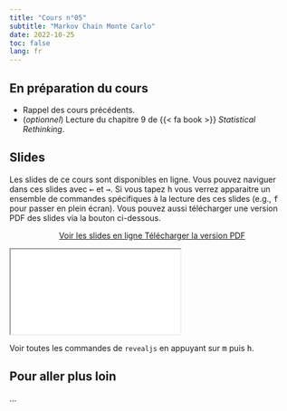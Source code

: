 ```yaml
---
title: "Cours n°05"
subtitle: "Markov Chain Monte Carlo"
date: 2022-10-25
toc: false
lang: fr
---
```


## En préparation du cours

- Rappel des cours précédents.
- (*optionnel*) Lecture du chapitre 9 de {{< fa book >}} *Statistical Rethinking*.

## Slides

Les slides de ce cours sont disponibles en ligne. Vous pouvez naviguer dans ces slides avec <kbd>←</kbd> et <kbd>→</kbd>. Si vous tapez <kbd>h</kbd> vous verrez apparaitre un ensemble de commandes spécifiques à la lecture des ces slides (e.g., <kbd>f</kbd> pour passer en plein écran). Vous pouvez aussi télécharger une version PDF des slides via la bouton ci-dessous.

<p class="buttons" style="text-align:center;"><a class="btn btn-danger" target="_blank" href="../slides/html/cours05.html"><i class="fa-solid fa-arrow-up-right-from-square"></i> Voir les slides en ligne </a> <a class="btn btn-danger" target="_blank" href="../slides/pdf/cours05.pdf" role="button"><i class="fa-solid fa-file-pdf"></i> Télécharger la version PDF </a></p>

<div class="ratio ratio-16x9"> <iframe src="../slides/html/cours05.html"></iframe> </div>

::: {.callout-tip}
Voir toutes les commandes de `revealjs` en appuyant sur <kbd>m</kbd> puis <kbd>h</kbd>.
:::

## Pour aller plus loin

...
